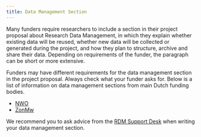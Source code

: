 ```yaml
---
title: Data Management Section
---
```


Many funders require researchers to include a section in their project proposal about Research Data Management, in which they explain whether existing data will be reused, whether new data will be collected or generated during the project, and how they plan to structure, archive and share their data. Depending on requirements of the funder, the paragraph can be short or more extensive.

Funders may have different requirements for the data management section in the project proposal. Always check what your funder asks for. Below is a list of information on data management sections from main Dutch funding bodies.

- [NWO](https://www.nwo.nl/en/research-data-management)
- [ZonMw](https://www.zonmw.nl/en/instructions-fair-data-management-grant-applicants)

We recommend you to ask advice from the [RDM Support Desk](rdm@vu.nl) when writing your data management section.

